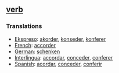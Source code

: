 == [[verb]] == 
=== Translations === 
*[[Ekspreso]]: [[akorder]], [[konseder]], [[konferer]]
*[[French]]: [[accorder]] 
*[[German]]: [[schenken]] 
*[[Interlingua]]: [[accordar]], [[conceder]], [[conferer]] 
*[[Spanish]]: [[acordar]], [[conceder]], [[conferir]]